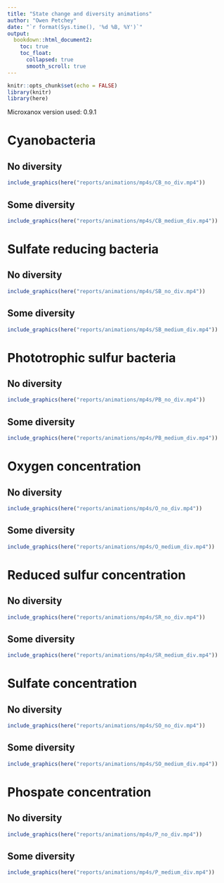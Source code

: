 ```yaml
---
title: "State change and diversity animations"
author: "Owen Petchey"
date: "`r format(Sys.time(), '%d %B, %Y')`"
output:
  bookdown::html_document2:
    toc: true
    toc_float:
      collapsed: true
      smooth_scroll: true
---
```


```r
knitr::opts_chunk$set(echo = FALSE)
library(knitr)
library(here)
```

Microxanox version used: 0.9.1

# Cyanobacteria

## No diversity

```r
include_graphics(here("reports/animations/mp4s/CB_no_div.mp4"))
```

## Some diversity

```r
include_graphics(here("reports/animations/mp4s/CB_medium_div.mp4"))
```

# Sulfate reducing bacteria

## No diversity

```r
include_graphics(here("reports/animations/mp4s/SB_no_div.mp4"))
```

## Some diversity

```r
include_graphics(here("reports/animations/mp4s/SB_medium_div.mp4"))
```

# Phototrophic sulfur bacteria

## No diversity

```r
include_graphics(here("reports/animations/mp4s/PB_no_div.mp4"))
```

## Some diversity

```r
include_graphics(here("reports/animations/mp4s/PB_medium_div.mp4"))
```

# Oxygen concentration

## No diversity

```r
include_graphics(here("reports/animations/mp4s/O_no_div.mp4"))
```

## Some diversity

```r
include_graphics(here("reports/animations/mp4s/O_medium_div.mp4"))
```

# Reduced sulfur concentration

## No diversity

```r
include_graphics(here("reports/animations/mp4s/SR_no_div.mp4"))
```

## Some diversity

```r
include_graphics(here("reports/animations/mp4s/SR_medium_div.mp4"))
```

# Sulfate concentration

## No diversity

```r
include_graphics(here("reports/animations/mp4s/SO_no_div.mp4"))
```

## Some diversity

```r
include_graphics(here("reports/animations/mp4s/SO_medium_div.mp4"))
```

# Phospate concentration

## No diversity

```r
include_graphics(here("reports/animations/mp4s/P_no_div.mp4"))
```

## Some diversity

```r
include_graphics(here("reports/animations/mp4s/P_medium_div.mp4"))
```
